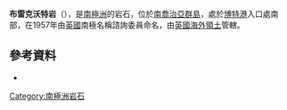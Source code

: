 {{Coord|54|12|S|36|35|W|source:GNIS|display=title}}

'''布雷克沃特岩'''（{{lang-en|Breakwater Rocks}}），是[[南極洲|南極洲]]的岩石，位於[[南喬治亞群島|南喬治亞群島]]，處於[[博特港|博特港]]入口處南部，在1957年由[[英國|英國]]南極名稱諮詢委員命名，由[[英國海外領土|英國海外領土]]管轄。

==參考資料==
* {{usgs-gazetteer|id=1876}}

{{Antarctica-geo-stub}}
[[Category:南極洲岩石|Category:南極洲岩石]]